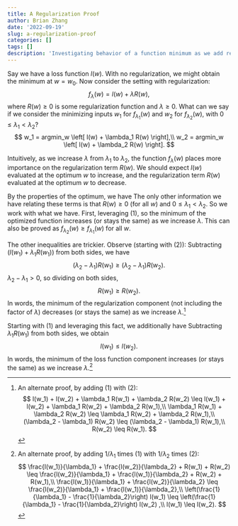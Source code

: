 ```yaml
---
title: A Regularization Proof
author: Brian Zhang
date: '2022-09-19'
slug: a-regularization-proof
categories: []
tags: []
description: 'Investigating behavior of a function minimum as we add regularization.'
---
```


Say we have a loss function $l(w)$. With no regularization, we might obtain the minimum at $w = w_0$. Now consider the setting with regularization:
$$
f_\lambda(w) = l(w) + \lambda R(w),
$$
where $R(w) \geq 0$ is some regularization function and $\lambda \geq 0$. What can we say if we consider the minimizing inputs $w_1$ for $f_{\lambda_1}(w)$ and $w_2$ for $f_{\lambda_2}(w)$, with $0 \leq \lambda_1 < \lambda_2$?
$$
w_1 = argmin_w \left[ l(w) + \lambda_1 R(w) \right],\\
w_2 = argmin_w \left[ l(w) + \lambda_2 R(w) \right].
$$

Intuitively, as we increase $\lambda$ from $\lambda_1$ to $\lambda_2$, the function $f_\lambda(w)$ places more importance on the regularization term $R(w)$. We should expect $l(w)$ evaluated at the optimum $w$ to increase, and the regularization term $R(w)$ evaluated at the optimum $w$ to decrease.

By the properties of the optimum, we have
\begin{gather}
l(w_1) + \lambda_1 R(w_1) \leq l(w_2) + \lambda_1 R(w_2), \quad (1)\\
l(w_2) + \lambda_2 R(w_2) \leq l(w_1) + \lambda_2 R(w_1). \quad (2)
\end{gather}
The only other information we have relating these terms is that $R(w) \geq 0$ (for all $w$) and $0 \leq \lambda_1 < \lambda_2$. So we work with what we have. First, leveraging $(1)$,
\begin{align*}
f_{\lambda_1}(w_1) &= l(w_1) + \lambda_1 R(w_1)\\
&\leq l(w_2) + \lambda_1 R(w_2)\\
&\leq l(w_2) + \lambda_2 R(w_2)\\
&= f_{\lambda_2}(w_2),
\end{align*}
so the minimum of the optimized function increases (or stays the same) as we increase $\lambda$. This can also be proved as $f_{\lambda_2}(w) \geq f_{\lambda_1}(w)$ for all $w$.

The other inequalities are trickier. Observe (starting with $(2)$):
\begin{align*}
l(w_1) + \lambda_2 R(w_1) &\geq l(w_2) + \lambda_2 R(w_2)\\
&= l(w_2) + (\lambda_1 + \lambda_2 - \lambda_1) R(w_2)\\
&= \left[l(w_2) + \lambda_1 R(w_2)\right] + (\lambda_2 - \lambda_1) R(w_2)\\
&\geq \left[l(w_1) + \lambda_1 R(w_1)\right] + (\lambda_2 - \lambda_1) R(w_2).
\end{align*}
Subtracting $(l(w_1) + \lambda_1 R(w_1))$ from both sides, we have
$$
(\lambda_2 - \lambda_1) R(w_1) \geq (\lambda_2 - \lambda_1) R(w_2).
$$
$\lambda_2 - \lambda_1 > 0$, so dividing on both sides,
$$
R(w_1) \geq R(w_2).
$$
In words, the minimum of the regularization component (not including the factor of $\lambda$) decreases (or stays the same) as we increase $\lambda$.^[An alternate proof, by adding $(1)$ with $(2)$:
$$
l(w_1) + l(w_2) + \lambda_1 R(w_1) + \lambda_2 R(w_2) \leq l(w_1) + l(w_2) + \lambda_1 R(w_2) + \lambda_2 R(w_1),\\
\lambda_1 R(w_1) + \lambda_2 R(w_2) \leq \lambda_1 R(w_2) + \lambda_2 R(w_1),\\
(\lambda_2 - \lambda_1) R(w_2) \leq (\lambda_2 - \lambda_1) R(w_1),\\
R(w_2) \leq R(w_1).
$$
]

Starting with $(1)$ and leveraging this fact, we additionally have
\begin{align*}
l(w_1) + \lambda_1 R(w_1) &\leq l(w_2) + \lambda_1 R(w_2)\\
&\leq l(w_2) + \lambda_1 R(w_1)
\end{align*}
Subtracting $\lambda_1 R(w_1)$ from both sides, we obtain
$$
l(w_1) \leq l(w_2).
$$
In words, the minimum of the loss function component increases (or stays the same) as we increase $\lambda$.^[An alternate proof, by adding $1/\lambda_1$ times $(1)$ with $1/\lambda_2$ times $(2)$:
$$
\frac{l(w_1)}{\lambda_1} + \frac{l(w_2)}{\lambda_2} + R(w_1) + R(w_2) \leq \frac{l(w_2)}{\lambda_1} + \frac{l(w_1)}{\lambda_2} + R(w_2) + R(w_1),\\
\frac{l(w_1)}{\lambda_1} + \frac{l(w_2)}{\lambda_2} \leq \frac{l(w_2)}{\lambda_1} + \frac{l(w_1)}{\lambda_2},\\
\left(\frac{1}{\lambda_1} - \frac{1}{\lambda_2}\right) l(w_1) \leq \left(\frac{1}{\lambda_1} - \frac{1}{\lambda_2}\right) l(w_2) ,\\
l(w_1) \leq l(w_2).
$$
]

